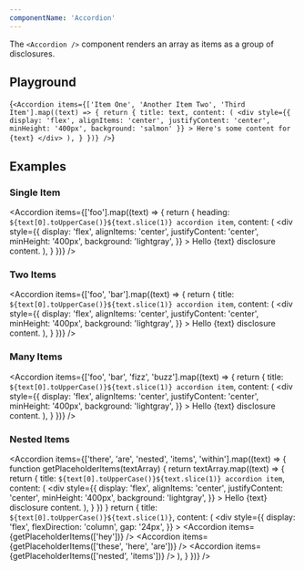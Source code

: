 ```yaml
---
componentName: 'Accordion'
---
```


The `<Accordion />` component renders an array as items as a group of disclosures.

## Playground

<LiveComponent>{`
<Accordion
	items={['Item One', 'Another Item Two', 'Third Item'].map((text) => {
		return {
			title: text,
			content: (
				<div
					style={{
						display: 'flex',
						alignItems: 'center',
						justifyContent: 'center',
						minHeight: '400px',
						background: 'salmon'
					}}
				>
					Here's some content for {text}
				</div>
			),
		}
	})}
/>
`}</LiveComponent>

## Examples

### Single Item

<Accordion
	items={['foo'].map((text) => {
		return {
			heading: `${text[0].toUpperCase()}${text.slice(1)} accordion item`,
			content: (
				<div
					style={{
						display: 'flex',
						alignItems: 'center',
						justifyContent: 'center',
						minHeight: '400px',
						background: 'lightgray',
					}}
				>
					Hello {text} disclosure content.
				</div>
			),
		}
	})}
/>

### Two Items

<Accordion
	items={['foo', 'bar'].map((text) => {
		return {
			title: `${text[0].toUpperCase()}${text.slice(1)} accordion item`,
			content: (
				<div
					style={{
						display: 'flex',
						alignItems: 'center',
						justifyContent: 'center',
						minHeight: '400px',
						background: 'lightgray',
					}}
				>
					Hello {text} disclosure content.
				</div>
			),
		}
	})}
/>

### Many Items

<Accordion
	items={['foo', 'bar', 'fizz', 'buzz'].map((text) => {
		return {
			title: `${text[0].toUpperCase()}${text.slice(1)} accordion item`,
			content: (
				<div
					style={{
						display: 'flex',
						alignItems: 'center',
						justifyContent: 'center',
						minHeight: '400px',
						background: 'lightgray',
					}}
				>
					Hello {text} disclosure content.
				</div>
			),
		}
	})}
/>

### Nested Items

<Accordion
	items={['there', 'are', 'nested', 'items', 'within'].map((text) => {
		function getPlaceholderItems(textArray) {
			return textArray.map((text) => {
				return {
					title: `${text[0].toUpperCase()}${text.slice(1)} accordion item`,
					content: (
						<div
							style={{
								display: 'flex',
								alignItems: 'center',
								justifyContent: 'center',
								minHeight: '400px',
								background: 'lightgray',
							}}
						>
							Hello {text} disclosure content.
						</div>
					),
				}
			})
		}
		return {
			title: `${text[0].toUpperCase()}${text.slice(1)}`,
			content: (
				<div
					style={{
						display: 'flex',
						flexDirection: 'column',
						gap: '24px',
					}}
				>
					<Accordion items={getPlaceholderItems(['hey'])} />
					<Accordion items={getPlaceholderItems(['these', 'here', 'are'])} />
					<Accordion items={getPlaceholderItems(['nested', 'items'])} />
				</div>
			),
		}
	})}
/>
